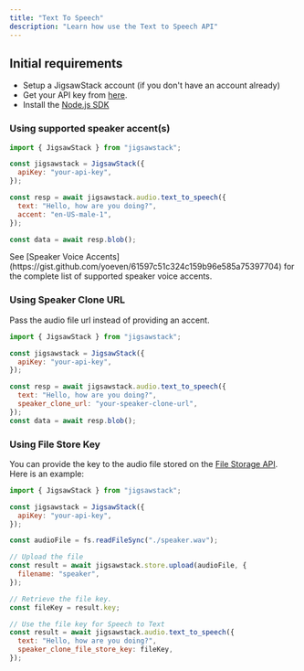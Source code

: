 ```yaml
---
title: "Text To Speech"
description: "Learn how use the Text to Speech API"
---
```


## Initial requirements

- Setup a JigsawStack account (if you don't have an account already)
- Get your API key from [here](https://jigsawstack.com/dashboard).
- Install the [Node.js SDK](https://docs.jigsawstack.com/quick-start/node/introduction)

### Using supported speaker accent(s)

<CodeGroup>

```javascript node.js
import { JigsawStack } from "jigsawstack";

const jigsawstack = JigsawStack({
  apiKey: "your-api-key",
});

const resp = await jigsawstack.audio.text_to_speech({
  text: "Hello, how are you doing?",
  accent: "en-US-male-1",
});

const data = await resp.blob();
```

</CodeGroup>

<Info>
  See [Speaker Voice
  Accents](https://gist.github.com/yoeven/61597c51c324c159b96e585a75397704) for
  the complete list of supported speaker voice accents.
</Info>

### Using Speaker Clone URL

Pass the audio file url instead of providing an accent.

<CodeGroup>

```javascript node.js
import { JigsawStack } from "jigsawstack";

const jigsawstack = JigsawStack({
  apiKey: "your-api-key",
});

const resp = await jigsawstack.audio.text_to_speech({
  text: "Hello, how are you doing?",
  speaker_clone_url: "your-speaker-clone-url",
});
const data = await resp.blob();
```

</CodeGroup>

### Using File Store Key

You can provide the key to the audio file stored on the [File Storage API](https://docs.jigsawstack.com/api-reference/store/file/add). Here is an example:

<CodeGroup>

```javascript node.js
import { JigsawStack } from "jigsawstack";

const jigsawstack = JigsawStack({
  apiKey: "your-api-key",
});

const audioFile = fs.readFileSync("./speaker.wav");

// Upload the file
const result = await jigsawstack.store.upload(audioFile, {
  filename: "speaker",
});

// Retrieve the file key.
const fileKey = result.key;

// Use the file key for Speech to Text
const result = await jigsawstack.audio.text_to_speech({
  text: "Hello, how are you doing?",
  speaker_clone_file_store_key: fileKey,
});
```

</CodeGroup>
